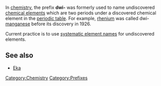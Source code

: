 In [[chemistry]], the prefix '''dwi-''' was formerly used to name undiscovered [[chemical element]]s which are two periods under a discovered chemical element in the [[periodic table]]. For example, [[rhenium]] was called dwi-[[manganese]] before its discovery in 1926.

Current practice is to use [[systematic element name]]s for undiscovered elements.

==See also==
*[[Eka]]

[[Category:Chemistry]]
[[Category:Prefixes]]
{{chem-stub}}